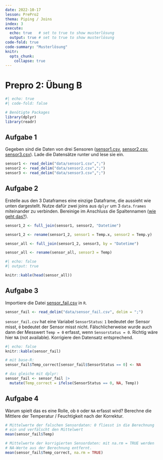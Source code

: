 ```yaml
---
date: 2022-10-17
lesson: PrePro2
thema: Piping / Joins
index: 3
execute: 
  echo: true   # set to true to show musterlösung
  output: true # set to true to show musterlösung
code-fold: true
code-summary: "Musterlösung"
knitr:
  opts_chunk: 
    collapse: true
---
```


# Prepro 2: Übung B


```r
#| echo: true
#| code-fold: false

# Benötigte Packages
library(dplyr)
library(readr)
```

## Aufgabe 1

Gegeben sind die Daten von drei Sensoren ([sensor1.csv](https://moodle.zhaw.ch/mod/resource/view.php?id=602226), [sensor2.csv](https://moodle.zhaw.ch/mod/resource/view.php?id=602229), [sensor3.csv](https://moodle.zhaw.ch/mod/resource/view.php?id=602228)). Lade die Datensätze runter und lese sie ein.

```r
sensor1 <- read_delim("data/sensor1.csv",";")
sensor2 <- read_delim("data/sensor2.csv",";")
sensor3 <- read_delim("data/sensor3.csv",";")
```

## Aufgabe 2

Erstelle aus den 3 Dataframes eine einzige Dataframe, die aussieht wie unten dargestellt. Nutze dafür zwei joins aus `dplyr` um 3 `data.frames` miteinander zu verbinden. Bereinige im Anschluss die Spaltennamen ([wie geht das?](https://www.statology.org/how-to-rename-data-frame-columns-in-r/)).

```r
sensor1_2 <- full_join(sensor1, sensor2, "Datetime")

sensor1_2 <- rename(sensor1_2, sensor1 = Temp.x, sensor2 = Temp.y)

sensor_all <- full_join(sensor1_2, sensor3, by = "Datetime")

sensor_all <- rename(sensor_all, sensor3 = Temp)


```

```r
#| echo: false
#| output: true

knitr::kable(head(sensor_all))
```

## Aufgabe 3

Importiere die Datei [sensor_fail.csv](https://moodle.zhaw.ch/mod/resource/view.php?id=602230) in `R`.

```r
sensor_fail <- read_delim("data/sensor_fail.csv", delim = ";")
```

`sensor_fail.csv` hat eine Variabel `SensorStatus`: `1` bedeutet der Sensor misst, `0` bedeutet der Sensor misst nicht. Fälschlicherweise wurde auch dann der Messwert `Temp = 0` erfasst, wenn `Sensorstatus = 0`. Richtig wäre hier `NA` (not available). Korrigiere den Datensatz entsprechend.

```r
#| echo: false
knitr::kable(sensor_fail)
```

```r
# mit base-R: 
sensor_fail$Temp_correct[sensor_fail$SensorStatus == 0] <- NA

# das gleiche mit dplyr:
sensor_fail <- sensor_fail |>
  mutate(Temp_correct = ifelse(SensorStatus == 0, NA, Temp))

```

## Aufgabe 4

Warum spielt das es eine Rolle, ob `0` oder `NA` erfasst wird? Berechne die Mittlere der Temperatur / Feuchtigkeit nach der Korrektur. 

```r

# Mittelwerte der falschen Sensordaten: 0 fliesst in die Berechnung 
# ein und verfälscht den Mittelwert
mean(sensor_fail$Temp)

# Mittelwerte der korrigierten Sensordaten: mit na.rm = TRUE werden 
# NA-Werte aus der Berechnung entfernt. 
mean(sensor_fail$Temp_correct, na.rm = TRUE)
```

